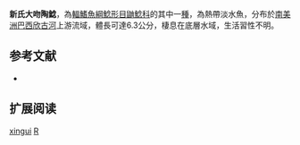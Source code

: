 {{Speciesbox
| name = 新氏大吻陶鯰
| image = 
| image_width = 250px
| image_caption = 
| status = NE
| status_system = IUCN3.1
| genus = Rhynchodoras
| species = xingui
| authority = Klausewitz & Rössel, 1961
| synonyms = *''Rhyncodoras xingui'', Klausewitz & Rössel, 1961
}}

'''新氏大吻陶鯰'''，為[[輻鰭魚綱|輻鰭魚綱]][[鯰形目|鯰形目]][[鼬鯰科|鼬鯰科]]的其中一[[種|種]]，為熱帶淡水魚，分布於[[南美洲|南美洲]][[巴西|巴西]][[欣古河|欣古河]]上游流域，體長可達6.3公分，棲息在底層水域，生活習性不明。

==参考文献==
*{{FishBase_species|genus=Rhynchodoras|species=xingui|year=2015|month=7}}

== 扩展阅读 ==
{{refbegin}}
{{wikispecies-inline|Rhynchodoras xingui|新氏大吻陶鯰}}
{{refend}}
{{Taxonbar|from=Q3763267}}

[[Category:大吻陶鯰屬|xingui]]
[[Category:1961年描述的鱼类|R]]